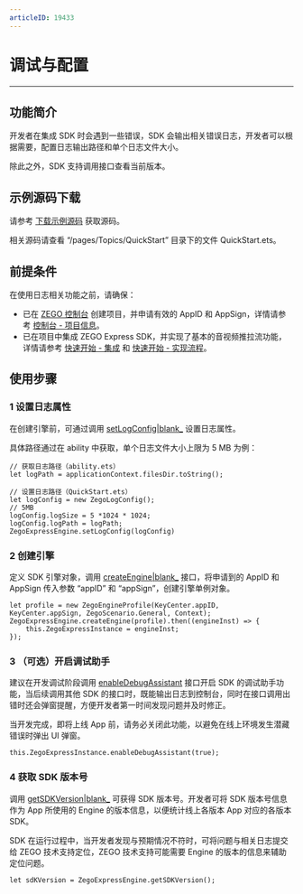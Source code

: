 ```yaml
---
articleID: 19433
---
```

# 调试与配置

- - -

## 功能简介

开发者在集成 SDK 时会遇到一些错误，SDK 会输出相关错误日志，开发者可以根据需要，配置日志输出路径和单个日志文件大小。

除此之外，SDK 支持调用接口查看当前版本。

## 示例源码下载

请参考 [下载示例源码](!DownloadDemo/DownloadDemo) 获取源码。

相关源码请查看 “/pages/Topics/QuickStart” 目录下的文件 QuickStart.ets。

## 前提条件

在使用日志相关功能之前，请确保：

- 已在 [ZEGO 控制台](https://console.zego.im) 创建项目，并申请有效的 AppID 和 AppSign，详情请参考 [控制台 - 项目信息](https://doc-zh.zego.im/article/12107)。
- 已在项目中集成 ZEGO Express SDK，并实现了基本的音视频推拉流功能，详情请参考 [快速开始 - 集成](!Integration/SDK_Integration) 和 [快速开始 - 实现流程](!Integration/Solution_Implementation)。


## 使用步骤

### 1 设置日志属性

在创建引擎前，可通过调用 [setLogConfig\|blank_](/unique-api/express-video-sdkhttps://doc-zh.zego.im/article/ets_ohos/classes/_zegoexpressengine_.zegoexpressengine.html#setlogconfig) 设置日志属性。

具体路径通过在 ability 中获取，单个日志文件大小上限为 5 MB 为例：

```ets
// 获取日志路径（ability.ets）
let logPath = applicationContext.filesDir.toString();

// 设置日志路径（QuickStart.ets）
let logConfig = new ZegoLogConfig();
// 5MB
logConfig.logSize = 5 *1024 * 1024;
logConfig.logPath = logPath;
ZegoExpressEngine.setLogConfig(logConfig)
```

### 2 创建引擎  

定义 SDK 引擎对象，调用 [createEngine\|blank_](/unique-api/express-video-sdkhttps://doc-zh.zego.im/article/ets_ohos/classes/_zegoexpressengine_.zegoexpressengine.html#createengine) 接口，将申请到的 AppID 和 AppSign 传入参数 “appID” 和 “appSign”，创建引擎单例对象。

```ets
let profile = new ZegoEngineProfile(KeyCenter.appID, KeyCenter.appSign, ZegoScenario.General, Context);
ZegoExpressEngine.createEngine(profile).then((engineInst) => {
    this.ZegoExpressInstance = engineInst;
});
```  

### 3 （可选）开启调试助手

建议在开发调试阶段调用 [enableDebugAssistant](/unique-api/express-video-sdkhttps://doc-zh.zego.im/article/ets_ohos/classes/_zegoexpressengine_.zegoexpressengine.html#enabledebugassistant) 接口开启 SDK 的调试助手功能，当后续调用其他 SDK 的接口时，既能输出日志到控制台，同时在接口调用出错时还会弹窗提醒，方便开发者第一时间发现问题并及时修正。

<div class="mk-warning">

当开发完成，即将上线 App 前，请务必关闭此功能，以避免在线上环境发生潜藏错误时弹出 UI 弹窗。
</div>

```ets
this.ZegoExpressInstance.enableDebugAssistant(true);
```

### 4 获取 SDK 版本号

调用 [getSDKVersion\|blank_](/unique-api/express-video-sdkhttps://doc-zh.zego.im/article/ets_ohos/classes/_zegoexpressengine_.zegoexpressengine.html#getsdkversion) 可获得 SDK 版本号。开发者可将 SDK 版本号信息作为 App 所使用的 Engine 的版本信息，以便统计线上各版本 App 对应的各版本 SDK。

<div class="mk-hint">

SDK 在运行过程中，当开发者发现与预期情况不符时，可将问题与相关日志提交给 ZEGO 技术支持定位，ZEGO 技术支持可能需要 Engine 的版本的信息来辅助定位问题。

</div>

```ets
let sdKVersion = ZegoExpressEngine.getSDKVersion();
```
